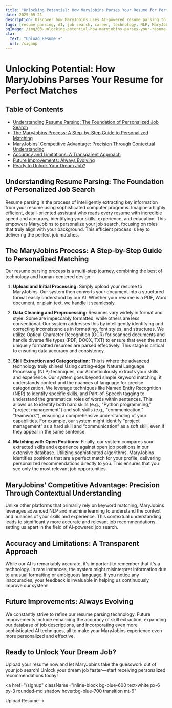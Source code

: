 ```yaml
---
title: "Unlocking Potential: How MaryJobins Parses Your Resume for Perfect Matches"
date: 2025-05-21
description: Discover how MaryJobins uses AI-powered resume parsing to match your skills and experience with ideal job opportunities.  Learn about our multi-step process, from initial upload to personalized recommendations, and how our advanced NLP ensures accurate results.  Unlock your dream job faster!
tags: [resume parsing, AI, job search, career, technology, NLP, MaryJobins]
ogImage: /img/03-unlocking-potential-how-maryjobins-parses-your-resume-for-perfect-matches-preview.png
cta:
  text: "Upload Resume →"
  url: /signup
---
```


# Unlocking Potential: How MaryJobins Parses Your Resume for Perfect Matches

<nav className="mb-8 border-b pb-4">
  <h2 className="text-lg font-semibold">Table of Contents</h2>
  <ul className="list-disc list-inside text-blue-600 space-y-1">
    <li><a href="#understanding-resume-parsing">Understanding Resume Parsing: The Foundation of Personalized Job Search</a></li>
    <li><a href="#the-maryjobins-process">The MaryJobins Process: A Step-by-Step Guide to Personalized Matching</a></li>
    <li><a href="#maryjobins-competitive-advantage">MaryJobins' Competitive Advantage: Precision Through Contextual Understanding</a></li>
    <li><a href="#accuracy-and-limitations">Accuracy and Limitations: A Transparent Approach</a></li>
    <li><a href="#future-improvements">Future Improvements: Always Evolving</a></li>
    <li><a href="#ready-to-unlock">Ready to Unlock Your Dream Job?</a></li>
  </ul>
</nav>

## <span id="understanding-resume-parsing">Understanding Resume Parsing: The Foundation of Personalized Job Search</span>

Resume parsing is the process of intelligently extracting key information from your resume using sophisticated computer programs.  Imagine a highly efficient, detail-oriented assistant who reads every resume with incredible speed and accuracy, identifying your skills, experience, and education. This empowers MaryJobins to personalize your job search, focusing on roles that truly align with your background.  This efficient process is key to delivering the perfect job matches.

## <span id="the-maryjobins-process">The MaryJobins Process: A Step-by-Step Guide to Personalized Matching</span>

Our resume parsing process is a multi-step journey, combining the best of technology and human-centered design:

1. **Upload and Initial Processing:**  Simply upload your resume to MaryJobins. Our system then converts your document into a structured format easily understood by our AI.  Whether your resume is a PDF, Word document, or plain text, we handle it seamlessly.

2. **Data Cleaning and Preprocessing:** Resumes vary widely in format and style. Some are impeccably formatted, while others are less conventional.  Our system addresses this by intelligently identifying and correcting inconsistencies in formatting, font styles, and structures.  We utilize Optical Character Recognition (OCR) for scanned documents and handle diverse file types (PDF, DOCX, TXT) to ensure that even the most uniquely formatted resumes are parsed effectively.  This stage is critical to ensuring data accuracy and consistency.

3. **Skill Extraction and Categorization:** This is where the advanced technology truly shines! Using cutting-edge Natural Language Processing (NLP) techniques, our AI meticulously extracts your skills and experience.  Our system goes beyond simple keyword matching; it understands context and the nuances of language for precise categorization. We leverage techniques like Named Entity Recognition (NER) to identify specific skills, and Part-of-Speech tagging to understand the grammatical roles of words within sentences. This allows us to identify both hard skills (e.g., "Python programming," "project management") and soft skills (e.g., "communication," "teamwork"), ensuring a comprehensive understanding of your capabilities. For example, our system might identify “project management” as a hard skill and  “communication” as a soft skill, even if they appear in the same sentence.


4. **Matching with Open Positions:** Finally, our system compares your extracted skills and experience against open job positions in our extensive database. Utilizing sophisticated algorithms, MaryJobins identifies positions that are a perfect match for your profile, delivering personalized recommendations directly to you.  This ensures that you see only the most relevant job opportunities.

## <span id="maryjobins-competitive-advantage">MaryJobins' Competitive Advantage:  Precision Through Contextual Understanding</span>

Unlike other platforms that primarily rely on keyword matching, MaryJobins leverages advanced NLP and machine learning to understand the context and nuances of your skills and experience. This contextual understanding leads to significantly more accurate and relevant job recommendations, setting us apart in the field of AI-powered job search.


## <span id="accuracy-and-limitations">Accuracy and Limitations:  A Transparent Approach</span>

While our AI is remarkably accurate, it's important to remember that it's a technology.  In rare instances, the system might misinterpret information due to unusual formatting or ambiguous language.  If you notice any inaccuracies, your feedback is invaluable in helping us continuously improve our system!


## <span id="future-improvements">Future Improvements:  Always Evolving</span>

We constantly strive to refine our resume parsing technology. Future improvements include enhancing the accuracy of skill extraction, expanding our database of job descriptions, and incorporating even more sophisticated AI techniques, all to make your MaryJobins experience even more personalized and effective.


## <span id="ready-to-unlock">Ready to Unlock Your Dream Job?</span>

Upload your resume now and let MaryJobins take the guesswork out of your job search!  Unlock your dream job faster—start receiving personalized recommendations today!

<a
  href="/signup"
  className="inline-block bg-blue-600 text-white px-6 py-3 rounded-md shadow hover:bg-blue-700 transition mt-6"
>
  Upload Resume →
</a>
